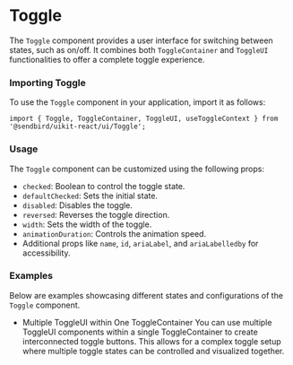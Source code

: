 
<Meta title="UI/Toggle" component={Toggle} of={ToggleStories} />

# Toggle

The `Toggle` component provides a user interface for switching between states, such as on/off. It combines both `ToggleContainer` and `ToggleUI` functionalities to offer a complete toggle experience.

<Canvas of={ToggleStories.Default} />
<Controls />

### Importing Toggle

To use the `Toggle` component in your application, import it as follows:

```tsx
import { Toggle, ToggleContainer, ToggleUI, useToggleContext } from '@sendbird/uikit-react/ui/Toggle';
```

### Usage

The `Toggle` component can be customized using the following props:

- `checked`: Boolean to control the toggle state.
- `defaultChecked`: Sets the initial state.
- `disabled`: Disables the toggle.
- `reversed`: Reverses the toggle direction.
- `width`: Sets the width of the toggle.
- `animationDuration`: Controls the animation speed.
- Additional props like `name`, `id`, `ariaLabel`, and `ariaLabelledby` for accessibility.

### Examples
Below are examples showcasing different states and configurations of the `Toggle` component.
* Multiple ToggleUI within One ToggleContainer
You can use multiple ToggleUI components within a single ToggleContainer to create interconnected toggle buttons. This allows for a complex toggle setup where multiple toggle states can be controlled and visualized together.

<Canvas of={ToggleStories.MultipleUI}/>
